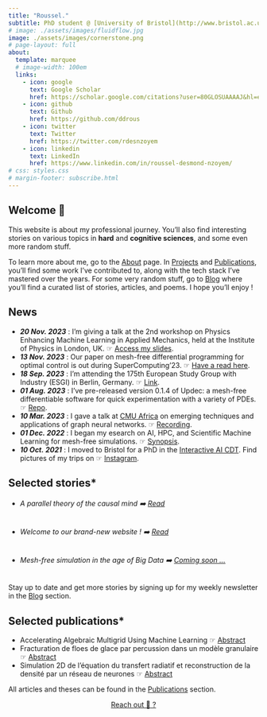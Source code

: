 ```yaml
---
title: "Roussel."
subtitle: PhD student @ [University of Bristol](http://www.bristol.ac.uk/cdt/interactive-ai/current-students/2021-cohort/nzoyem/)
# image: ./assets/images/fluidflow.jpg
image: ./assets/images/cornerstone.png
# page-layout: full
about:
  template: marquee
  # image-width: 100em
  links:
    - icon: google
      text: Google Scholar
      href: https://scholar.google.com/citations?user=80GLOSUAAAAJ&hl=en
    - icon: github
      text: Github
      href: https://github.com/ddrous
    - icon: twitter
      text: Twitter
      href: https://twitter.com/rdesnzoyem
    - icon: linkedin
      text: LinkedIn
      href: https://www.linkedin.com/in/roussel-desmond-nzoyem/
# css: styles.css
# margin-footer: subscribe.html
---
```


## Welcome 👋

This website is about my professional journey. You'll also find interesting stories on various topics in **hard** and **cognitive sciences**, and some even more random stuff.

To learn more about me, go to the [About](/about.qmd) page. In [Projects](/projects.qmd) and [Publications](/publications.qmd), you'll find some work I've contributed to, along with the tech stack I've mastered over the years. For some very random stuff, go to [Blog](/posts.qmd) where you'll find a curated list of stories, articles, and poems. I hope you'll enjoy !


## News


- **_20 Nov. 2023_** : I'm giving a talk at the 2nd workshop on Physics Enhancing Machine Learning in Applied Mechanics, held at the Institute of Physics in London, UK. ☞ [Access my slides](https://drive.google.com/file/d/1DM1rC5qns4UA-MuWNPema72sYnKwcEw7/view?usp=sharing).
- **_13 Nov. 2023_** : Our paper on mesh-free differential programming for optimal control is out during SuperComputing'23. ☞ [Have a read here](https://dl.acm.org/doi/10.1145/3624062.3626078){.external target="_blank"}.
- **_18 Sep. 2023_** : I'm attending the 175th European Study Group with Industry (ESGI) in Berlin, Germany. ☞ [Link](https://wias-berlin.de/workshops/ESGI-175/#:~:text=Group%20with%20Industry-,Berlin%2C%20September%2018%2D22%2C%202023,modelling%20or%20an%20optimisation%20problem){.external target="_blank"}.
- **_01 Aug. 2023_** : I've pre-released version 0.1.4 of Updec: a mesh-free differentiable software for quick experimentation with a variety of PDEs. ☞ [Repo](https://github.com/ddrous/Updec){.external target="_blank"}.
- **_10 Mar. 2023_** : I gave a talk at [CMU Africa](https://www.africa.engineering.cmu.edu){.external target="_blank"} on emerging techniques and applications of graph neural networks. ☞ [Recording](https://youtu.be/ahG-LG0ABRQ){.external target="_blank"}.
- **_01 Dec. 2022_** : I began my esearch on AI, HPC, and Scientific Machine Learning for mesh-free simulations. ☞ [Synopsis](http://www.bristol.ac.uk/cdt/interactive-ai/current-students/2021-cohort/nzoyem/){.external target="_blank"}.
- **_10 Oct. 2021_** : I moved to Bristol for a PhD in the [Interactive AI CDT](https://www.bristol.ac.uk/cdt/interactive-ai/){.external target="_blank"}. Find pictures of my trips on ☞ [Instagram](https://www.instagram.com/roussel_dn/){.external target="_blank"}.


## Selected stories*
- ###### A parallel theory of the causal mind ➡️ [Read](/posts/parallel-mind-theory/index.qmd)
- ###### Welcome to our brand-new website ! ➡️ [Read](posts/welcome/index.qmd)
- ###### Mesh-free simulation in the age of Big Data ➡️ [Coming soon ...]()

Stay up to date and get more stories by signing up for my weekly newsletter in the [Blog](/posts.qmd) section.



## Selected publications*
- Accelerating Algebraic Multigrid Using Machine Learning ☞ [Abstract](publications/theses/nzoyem2022accelerating.qmd)
- Fracturation de floes de glace par percussion dans un modèle granulaire ☞ [Abstract](publications/theses/nzoyem2021fracturation.qmd)
- Simulation 2D de l’équation du transfert radiatif et reconstruction de la densité par un réseau de neurones ☞ [Abstract](publications/theses/nzoyem2020simulation.qmd)

All articles and theses can be found in the [Publications](/publications.qmd) section.

<!-- 
```{=html}
<center> <a href="mailto:rd.nzoyemngueguin@bristol.ac.uk" class="btn btn-primary">   Reach out 🙂 ?  </a> </center>
``` -->

```{=html}
<center> <a href="about.qmd#contact-me" class="btn btn-primary">   Reach out 🙂 ?  </a> </center>
```